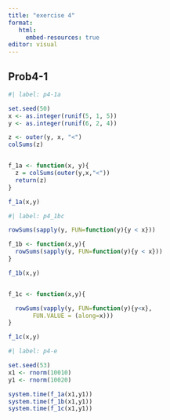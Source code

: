 ```yaml
---
title: "exercise 4"
format: 
   html:
     embed-resources: true
editor: visual
---
```


## Prob4-1

```r
#| label: p4-1a

set.seed(50)
x <- as.integer(runif(5, 1, 5))
y <- as.integer(runif(6, 2, 4))

z <- outer(y, x, "<")
colSums(z)


f_1a <- function(x, y){
  z = colSums(outer(y,x,"<"))
  return(z)
}

f_1a(x,y)

```

```r
#| label: p4_1bc

rowSums(sapply(y, FUN=function(y){y < x}))

f_1b <- function(x,y){
  rowSums(sapply(y, FUN=function(y){y < x}))
}

f_1b(x,y)


f_1c <- function(x,y){

  rowSums(vapply(y, FUN=function(y){y<x}, 
       FUN.VALUE = (along=x)))
}

f_1c(x,y)

```

```r
#| label: p4-e

set.seed(53)
x1 <- rnorm(10010)
y1 <- rnorm(10020)

system.time(f_1a(x1,y1))
system.time(f_1b(x1,y1))
system.time(f_1c(x1,y1))

```
